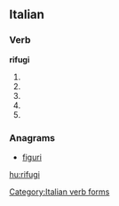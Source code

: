 ==Italian==

===Verb===
'''rifugi'''

# {{conjugation of|rifugiare||2|s|pres|ind|lang=it}}
# {{conjugation of|rifugiare||1|s|pres|sub|lang=it}}
# {{conjugation of|rifugiare||2|s|pres|sub|lang=it}}
# {{conjugation of|rifugiare||3|s|pres|sub|lang=it}}
# {{conjugation of|rifugiare||3|s|imp|lang=it}}

===Anagrams===
* [[figuri#Italian|figuri]]

[[Category:Italian verb forms]]

[[hu:rifugi]]
